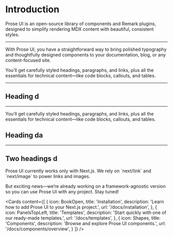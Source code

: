 
# Introduction 

Prose UI is an open-source library of components and Remark plugins, designed to simplify rendering MDX content with beautiful, consistent styles.

---

With Prose UI, you have a straightforward way to bring polished typography and thoughtfully designed components to your documentation, blog, or any content-focused site.



You’ll get carefully styled headings, paragraphs, and links, plus all the essentials for technical content—like code blocks, callouts, and tables.

---

## Heading d

---

You’ll get carefully styled headings, paragraphs, and links, plus all the essentials for technical content—like code blocks, callouts, and tables.


## Heading da

---

## Two headings d



<Callout variant="info" title="Next.js compatibility">
  Prose UI currently works only with Next.js. We rely on `next/link` and `next/image` to power links and images.

  But exciting news—we’re already working on a framework-agnostic version so you can use Prose UI with any project. Stay tuned!
</Callout>

<Cards
  content={[ 
  { icon: BookOpen, title: 'Installation', description: 'Learn how to add Prose UI to your Next.js project.', url: '/docs/installation', },
  { icon: PanelsTopLeft, title: 'Templates', description: 'Start quickly with one of our ready-made templates.', url: '/docs/templates', },
  { icon: Shapes, title: 'Components', description: 'Browse and explore Prose UI components.', url: '/docs/components/overview', }
  ]}
/>
